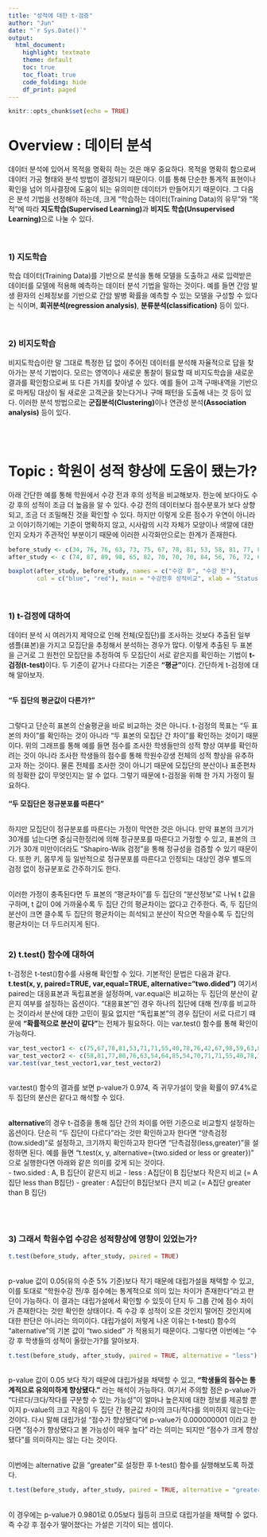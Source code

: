 ```yaml
---
title: "성적에 대한 t-검증"
author: "Jun"
date: "`r Sys.Date()`"
output: 
  html_document:
    highlight: textmate
    theme: default
    toc: true
    toc_float: true
    code_folding: hide
    df_print: paged
---
```


```r
knitr::opts_chunk$set(echo = TRUE)
```

# Overview : 데이터 분석
데이터 분석에 있어서 목적을 명확히 하는 것은 매우 중요하다. 목적을 명확히 함으로써 데이터 가공 형태와 분석 방법이 결정되기 때문이다. 이를 통해 단순한 통계적 표현이나 확인을 넘어 의사결정에 도움이 되는 유의미한 데이터가 만들어지기 때문이다. 그 다음은 분석 기법을 선정해야 하는데, 크게 "학습하는 데이터(Training Data)의 유무"와 "목적"에 따라 **지도학습(Supervised Learning)**과 **비지도 학습(Unsupervised Learning)**으로 나눌 수 있다. 

<br>

### 1) 지도학습
학습 데이터(Training Data)를 기반으로 분석을 통해 모델을 도출하고 새로 입력받은 데이터를 모델에 적용해 예측하는 데이터 분석 기법을 말하는 것이다. 예를 들면 간암 발생 환자의 신체정보를 기반으로 간암 발병 확률을 예측할 수 있는 모델을 구성할 수 있다는 식이며, **회귀분석(regression analysis)**, **분류분석(classification)** 등이 있다.

<br>

### 2) 비지도학습
비지도학습이란 말 그대로 특정한 답 없이 주어진 데이터를 분석해 자율적으로 답을 찾아가는 분석 기법이다. 모르는 영역이나 새로운 통찰이 필요할 때 비지도학습을 새로운 결과를 확인함으로써 또 다른 가치를 찾아낼 수 있다. 예를 들어 고객 구매내역을 기반으로 마케팅 대상이 될 새로운 고객군을 찾는다거나 구매 패턴을 도출해 내는 것 등이 있다. 이러한 분석 방법으로는 **군집분석(Clustering)**이나 연관성 분석**(Association analysis)** 등이 있다.

<br><br>

# Topic : 학원이 성적 향상에 도움이 됐는가?
아래 간단한 예를 통해 학원에서 수강 전과 후의 성적을 비교해보자. 한눈에 보다아도 수강 후의 성적이 조금 더 높음을 알 수 있다. 수강 전의 데이터보다 점수분포가 보다 상향되고, 조금 더 조밀해진 것을 확인할 수 있다. 하지만 이렇게 오른 점수가 우연이 아니라고 이야기하기에는 기준이 명확하지 않고, 시사람의 시각 자체가 모양이나 색깔에 대한 인지 오차가 주관적인 부분이기 때문에 이러한 시각화만으로는 한계가 존재한다. 

```r
before_study <- c(34, 76, 76, 63, 73, 75, 67, 78, 81, 53, 58, 81, 77, 80, 43, 65, 76, 63, 54, 64, 85, 54, 70, 71, 71, 55, 40, 78, 76, 100, 51, 93, 64, 42, 63, 61, 82, 67, 98, 59, 63, 84, 50, 67, 80, 83, 66, 86, 57, 48)
after_study <- c (74, 87, 89, 98, 65, 82, 70, 70, 70, 84, 56, 76, 72, 69, 73, 61, 83, 82, 89, 75, 48, 72, 80, 66, 82, 71, 49, 54, 70, 65, 74, 63, 65, 101, 82, 75, 62, 83, 90, 76, 87, 90, 78, 63, 59, 79, 74, 65, 77, 74)

boxplot(after_study, before_study, names = c("수강 후", "수강 전"),
        col = c("blue", "red"), main = "수강전후 성적비교", xlab = "Status", ylab = "Score")
```

<br>

### 1) t-검정에 대하여
데이터 분석 시 여러가지 제약으로 인해 전체(모집단)를 조사하는 것보다 추출된 일부 샘플(표본)을 가지고 모집단을 추정해서 분석하는 경우가 많다. 이렇게 추출된 두 표본을 근거로 그 원천인 모집단을 추정하여 두 모집단이 서로 같은지를 확인하는 기법이 **t-검정(t-test)**이다. 두 기준이 같거나 다르다는 기준은 **"평균"**이다. 간단하게 t-검정에 대해 알아보자. <br><br>

**"두 집단의 평균값이 다른가?"** <br><br>

그렇다고 단순히 표본의 산술평균을 바로 비교하는 것은 아니다. t-검정의 목표는 "두 표본의 차이"를 확인하는 것이 아니라 "두 표본의 모집단 간 차이"를 확인하는 것이기 때문이다. 위의 그래프를 통해 예를 들면 점수를 조사한 학생들만의 성적 향상 여부를 확인하려는 것이 아니라 조사한 학생들의 점수를 통해 학원수강생 전체의 성적 향상을 유추하고자 하는 것이다. 물론 전체를 조사한 것이 아니기 때문에 모집단의 분산이나 표준편차의 정확한 값이 무엇인지는 알 수 없다. 그렇기 때문에 t-검정을 위해 한 가지 가정이 필요하다.<br><br>
**"두 모집단은 정규분포를 따른다"**<br><br>

하지만 모집단이 정규분포를 따른다는 가정이 막연한 것은 아니다. 만약 표본의 크기가 30개를 넘는다면 중심극한정리에 의해 정규분포를 따른다고 가정할 수 있고, 표본의 크기가 30개 미만이더라도 "Shapiro-Wilk 검정"을 통해 정규성을 검증할 수 있기 때문이다. 또한 키, 몸무게 등 일반적으로 정규분포를 따른다고 인정되는 대상인 경우 별도의 검정 없이 정규분포로 간주하기도 한다.<br>
<br>

이러한 가정이 충족된다면 두 표본의 "평균차이"를 두 집단의 "분산정보"로 나눠 t 값을 구하며, t 값이 0에 가까울수록 두 집단 간의 평균차이는 없다고 간주한다. 즉, 두 집단의 분산이 크면 클수록 두 집단의 평균차이는 희석되고 분산이 작으면 작을수록 두 집단의 평균차이는 더 두드러지게 된다. <br> <br>

### 2) t.test() 함수에 대하여 
t-검정은 t-test()함수를 사용해 확인할 수 있다. 기본적인 문법은 다음과 같다. **t.test(x, y, paired=TRUE, var,equal=TRUE, alternative="two.dided")** 여기서 paired는 대응표본과 독립표본을 설정하며, var.equal은 비교하는 두 집단의 분산이 같은지 여부를 설정하는 옵션이다. "대응표본"인 경우 하나의 집단에 대해 전/후를 비교하는 것이라서 분산에 대한 고민이 필요 없지만 "독립표본"의 경우 집단이 서로 다르기 때문에 **"확률적으로 분산이 같다"**는 전체가 필요하다. 이는 var.test() 함수를 통해 확인이 가능하다.
```r
var_test_vector1 <- c(75,67,78,81,53,71,71,55,40,78,76,42,67,98,59,63,84,50,67,80,83)
var_test_vector2 <- c(58,81,77,80,76,63,54,64,85,54,70,71,71,55,40,78,76,100,51,42,63,61,82,57,48)
var.test(var_test_vector1,var_test_vector2)
```
<br>
var.test() 함수의 결과를 보면 p-value가 0.974, 즉 귀무가설이 맞을 확률이 97.4%로 두 집단의 분산은 같다고 해석할 수 있다.
<br><br>

**alternative**의 경우 t-검증을 통해 집단 간의 차이를 어떤 기준으로 비교할지 설정하는 옵션이다. 단순히 "두 집단이 다르다"라는 것만 확인하고자 한다면 "양측검정(tow.sided)"로 설정하고, 크기까지 확인하고자 한다면 "단측검정(less,greater)"을 설정하면 된다. 예를 들면 "t.test(x, y, alternative={two.sided or less or greater})" 으로 실행한다면 아래와 같은 의미를 갖게 되는 것이다.<br>
- two.sided : A, B 집단이 같은지 비교
- less : A집단이 B 집단보다 작은지 비교 (= A집단 less than B집단)
- greater : A집단이 B집단보다 큰지 비교 (= A집단 greater than B 집단)

<br><br>

### 3) 그래서 학원수업 수강은 성적향상에 영향이 있었는가?

```r
t.test(before_study, after_study, paired = TRUE)
```
<br>
p-value 값이 0.05(유의 수준 5% 기준)보다 작기 때문에 대립가설을 채택할 수 있고, 이를 토대로 "학원수강 전/후 점수에는 통계적으로 의미 있는 차이가 존재한다"라고 판단이 가능하다. 이 결과는 대립가설에서 확인할 수 있듯이 단지 두 그룹 간에 점수 차이가 존재한다는 것만 확인한 상태이다. 즉 수강 후 성적이 오른 것인지 떨어진 것인지에 대한 판단은 아니라는 의미이다. 대립가설이 저렇게 나온 이유는 t-test() 함수의 "alternative"의 기본 값이 "two.sided" 가 적용되기 때문이다. 그렇다면 이번에는 "수강 후 학생들의 성적이 올랐는가?를 알아보자. <br>
```r
t.test(before_study, after_study, paired = TRUE, alternative = "less")
```
<br>
p-value 값이 0.05 보다 작기 때문에 대립가설을 채택할 수 있고, **"학생들의 점수는 통계적으로 유의미하게 향상됐다."** 라는 해석이 가능하다. 여기서 주의할 점은 p-value가 "다르다/크다/작다를 구분할 수 있는 가능성"이 얼마나 높은지에 대한 정보를 제공할 뿐이지 p-value의 크고 작음이 두 집단 간 평균값 차이의 크다/작다를 의미하지 않는다는 것이다. 다시 말해 대립가설 "점수가 향상됐다"에 p-value가 0.000000001 이라고 한다면 "점수가 향상됐다고 볼 가능성이 매우 높다" 라는 의미는 되지만 "점수가 크게 향상됐다"를 의미하지는 않는 다는 것이다. <br> <br>

이번에는 alternative 값을 "greater"로 설정한 후 t-test() 함수를 실행해보도록 하겠다.

```r
t.test(before_study, after_study, paired = TRUE, alternative = "greater")
```
<br>
이 경우에는 p-value가 0.9801로 0.05보다 월등히 크므로 대립가설을 채택할 수 없다. 즉 수강 후 점수가 떨어졌다는 가설은 기각이 되는 셈이다. 